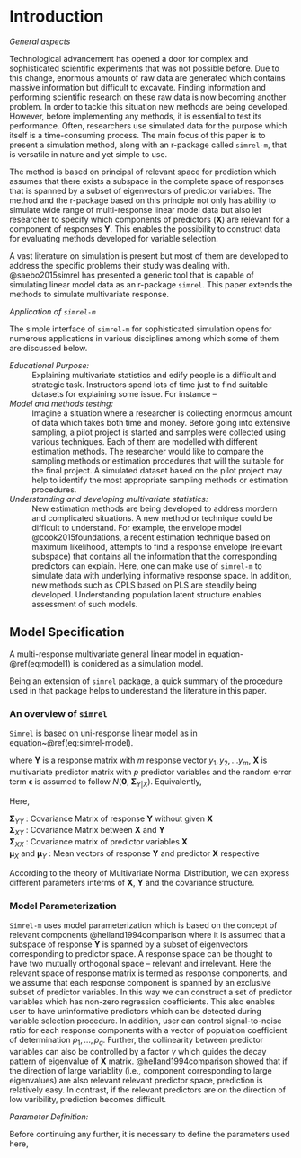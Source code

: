 # Introduction

_General aspects_

Technological advancement has opened a door for complex and sophisticated scientific experiments that was not possible before. Due to this change, enormous amounts of raw data are generated which contains massive information but difficult to excavate. Finding information and performing scientific research on these raw data is now becoming another problem. In order to tackle this situation new methods are being developed. However, before implementing any methods, it is essential to test its performance. Often, researchers use simulated data for the purpose which itself is a time-consuming process. The main focus of this paper is to present a simulation method, along with an r-package called `simrel-m`, that is versatile in nature and yet simple to use. 

The method is based on principal of relevant space for prediction which assumes that there exists a subspace in the complete space of responses that is spanned by a subset of eigenvectors of predictor variables. The method and the r-package based on this principle not only has ability to simulate wide range of multi-response linear model data but also let researcher to specify which components of predictors $(\mathbf{X})$ are relevant for a component of responses $\mathbf{Y}$. This enables the possibility to construct data for evaluating methods developed for variable selection. 

A vast literature on simulation is present but most of them are developed to address the specific problems their study was dealing with. @saebo2015simrel has presented a generic tool that is capable of simulating linear model data as an r-package `simrel`. This paper extends the methods to simulate multivariate response.

_Application of `simrel-m`_

The simple interface of `simrel-m` for sophisticated simulation opens for numerous applications in various disciplines among which some of them are discussed below.

_Educational Purpose:_
  : Explaining multivariate statistics and edify people is a difficult and strategic task. Instructors spend lots of time just to find suitable datasets for explaining some issue. For instance --  
  

_Model and methods testing:_
  : Imagine a situation where a researcher is collecting enormous amount of data which takes both time and money. Before going into extensive sampling, a pilot project is started and samples were collected using various techniques. Each of them are modelled with different estimation methods. The researcher would like to compare the sampling methods or estimation procedures that will the suitable for the final project. A simulated dataset based on the pilot project may help to identify the most appropriate sampling methods or estimation procedures.
  
  
_Understanding and developing multivariate statistics:_
  : New estimation methods are being developed to address mordern and complicated situations. A new method or technique could be difficult to understand. For example, the envelope model @cook2015foundations, a recent estimation technique based on maximum likelihood, attempts to find a response envelope (relevant subspace) that contains all the information that the corresponding predictors can explain. Here, one can make use of `simrel-m` to simulate data with underlying informative response space. In addition, new methods such as CPLS based on PLS are steadily being developed. Understanding population latent structure enables assessment of such models.
  
## Model Specification

A multi-response multivariate general linear model in equation-\@ref(eq:model1) is conidered as a simulation model.

Being an extension of `simrel` package, a quick summary of the procedure used in that package  helps to underestand the literature in this paper.

### An overview of `simrel`

`Simrel` is based on uni-response linear model as in equation~\@ref(eq:simrel-model).

\begin{equation}
(\#eq:simrel-model)
  \begin{bmatrix}
    y \\ \mathbf{X}
  \end{bmatrix} \sim
  \mathcal{N}\left(
    \begin{bmatrix}
      \mu_y \\ \boldsymbol{\mu_X}
    \end{bmatrix},
    \begin{bmatrix}
      \sigma_y^2               & \boldsymbol{\sigma_{Xy}}^t \\
      \boldsymbol{\sigma_{Xy}} & \boldsymbol{\Sigma_{XX}}
    \end{bmatrix}
  \right)
\end{equation}

\begin{equation}
  \mathbf{Y} = \boldsymbol{\mu}_Y + \boldsymbol{B}^t (\mathbf{X} - \boldsymbol{\mu}_X) + \boldsymbol{\epsilon}
  (\#eq:model1)
\end{equation}

where $\mathbf{Y}$ is a response matrix with $m$ response vector $y_1, y_2, \ldots y_m$, $\mathbf{X}$ is multivariate predictor matrix with $p$ predictor variables and the random error term $\boldsymbol{\epsilon}$ is assumed to follow $N(\boldsymbol{0},\; \boldsymbol{\Sigma}_{Y|X})$. Equivalently,

\begin{equation}
  \begin{bmatrix}\mathbf{Y}\\ \mathbf{X}\end{bmatrix} \sim N(\boldsymbol{\mu}, \boldsymbol{\Sigma})
  = N \left(
    \begin{bmatrix}
      \boldsymbol{\mu}_Y \\
      \boldsymbol{\mu}_X
    \end{bmatrix},
    \begin{bmatrix}
      \boldsymbol{\Sigma}_{YY} & \boldsymbol{\Sigma}_{XY}^t \\
      \boldsymbol{\Sigma}_{XY} & \boldsymbol{\Sigma}_{XX}
    \end{bmatrix}
  \right)
  (\#eq:model2)
\end{equation}

Here,

$\boldsymbol{\Sigma}_{YY}$ :                    Covariance Matrix of response $\mathbf{Y}$ without given $\mathbf{X}$            
$\boldsymbol{\Sigma}_{XY}$ :                    Covariance Matrix between $\mathbf{X}$ and $\mathbf{Y}$                      
$\boldsymbol{\Sigma}_{XX}$ :                    Covariance matrix of predictor variables $\mathbf{X}$                            
$\boldsymbol{\mu}_X$ and $\boldsymbol{\mu}_Y$ : Mean vectors of response $\mathbf{Y}$ and predictor $\mathbf{X}$ respective 
                                                                                                                                     
According to the theory of Multivariate Normal Distribution, we can express different parameters interms of $\mathbf{X}$, $\mathbf{Y}$ and the covariance structure.

### Model Parameterization

`Simrel-m` uses model parameterization which is based on the concept of relevant components @helland1994comparison where it is assumed that a subspace of response $\mathbf{Y}$ is spanned by a subset of eigenvectors corresponding to predictor space. A response space can be thought to have two mutually orthogonal space -- relevant and irrelevant. Here the relevant space of response matrix is termed as response components, and we assume that each response component is spanned by an exclusive subset of predictor variables. In this way we can construct a set of predictor variables which has non-zero regression coefficients. This also enables user to have uninformative predictors which can be detected during variable selection procedure. In addition, user can control signal-to-noise ratio for each response components with a vector of population coefficient of determination $\rho_1, \ldots, \rho_q$. Further, the collinearity between predictor variables can also be controlled by a factor $\gamma$ which guides the decay pattern of eigenvalue of $\mathbf{X}$ matrix. @helland1994comparison showed that if the direction of large variablity (i.e., component corresponding to large eigenvalues) are also relevant relevant predictor space, prediction is relatively easy. In contrast, if the relevant predictors are on the direction of low varibility, prediction becomes difficult.

_Parameter Definition:_

Before continuing any further, it is necessary to define the parameters used here,

<!-- \begin{table}[H] -->
<!--   \centering -->
<!--   \begin{tabularx}{\textwidth}{rcX} -->
<!--     $n$             & : & number of observations                                                                             \\ -->
<!--     $p$             & : & number of predictors                                                                               \\ -->
<!--     $q$             & : & numbers of relevant predictors for each response components                                        \\ -->
<!--     $l$             & : & number of response components                                                                      \\ -->
<!--     $m$             & : & number of response                                                                                 \\ -->
<!--     $\mathcal{P}$   & : & set of position index of relevant components for each response components                          \\ -->
<!--     $\gamma$        & : & degree of collinearity, factor that control the decrease of eigenvalue of $\mathbf{X}$                   \\ -->
<!--     $\mathcal{S}$   & : & set of index of response components for simulation orthogonal rotation to simulation $m$ responses \\ -->
<!--     $\mathcal{R}^2$ & : & population coefficient determination for each response components -->
<!--   \end{tabularx} -->
<!--   \caption{Parameters for simulation used in this study} -->
<!--   \label{tbl:parmDefn} -->
<!-- \end{table} -->

<!-- In the following section, some of these parameters are discussed in detail. The discussion has considered random $\mathbf{X}$ regression model with $m$ response as given in equation~\ref{eq:model1}. -->

<!-- \paragraph{Parameters Explanation and Notation Used} \hfill -->

<!-- Let $m$ responses are spanned completely by $l$ response components. These $l$ response components are combined with $m-l$ standard normal vectors by user defined criteria to get $m$ responses after successive orthogonal transformation. Out of $q$, let $q_j,\; j = 1, \ldots l$ be the number of predictors that is relevant for response $j$. Let $c_j$ be the number of eigenvectors/ components that completely span $j^\text{th}$ predictor space containing $q_j$ number of predictors. Further, the position of these components for $j^\text{th}$ response be in index set $\mathcal{P}_j$. Here it is also assumed that the eigenvalues corresponding to $\mathbf{X}$ declines successively such that $\lambda_i, i = 1, \ldots, p$ such that $\lambda_i \ge \lambda_k, i > k$ are the eigen values of $\mathbf{X}. The position index of eigenvalues corresponding to response $j$ is in the set $\mathcal{P}_j$. We assume that the index are ordered within each sets so that, $j^\text{th}$ index set contains $c_j$ number of components. The eigenvalues corresponding to these components in $\mathcal{P}_j$ set is $\lambda_{\mathcal{P}_{jk}}, k = 1, \ldots c_j$ such that $\lambda_{\mathcal{P}_{jk}}$ > \lambda_{\mathcal{P}_{jk'}}$ for $k > k'$. In \texttt{Simrel-M} package, we refer this position by \texttt{relpos} argument. In addition, we suppose that the relevant components are exclusive for each response. -->

<!-- \paragraph{An Example} \hfill -->

<!-- Suppose we have a situation like, -->

<!-- \begin{tabularx}{\textwidth}{rccl} -->
<!--   Number of response                            & $(m)$             & = & 5 \\ -->
<!--   Number of response components                 & $(l)$             & = & 3 \\ -->
<!--   Position of relevant component for response 1 & $(\mathcal{P}_1)$ & = & $\left\{ 1, 3 \right\}$ \\ -->
<!--   Position of relevant component for response 2 & $(\mathcal{P}_2)$ & = & $\left\{ 2, 4, 5 \right\}$ \\ -->
<!--   Position of relevant component for response 3 & $(\mathcal{P}_3)$ & = & $\left\{ 6 \right\}$ -->
<!-- \end{tabularx} -->

<!-- such that, $\lambda_1 > \lambda_3$ in $\mathcal{P}_1$ and $\lambda_2 > \lambda_4 > \lambda_5$ in set $\mathcal{P}_2$. Here, the component (eigenvector) 1 and 3 are relevant for response component 1, component 2, 4 and 5 are relevant for response component 2 and component 6 is relevant for response component 3. -->

<!-- In \texttt{Simrel-M}, we have assumed that the eigenvalues are decreasing -->
<!-- exponentially by factor $\gamma$ and the largest eigenvalue is 1, i.e. for -->
<!-- $\gamma > 0$, $\lambda_i = \text{e}^{-\gamma(i-1)}$ for $i = 1, 2, \ldots -->
<!-- p$\textbf{}. -->
<!-- %%% Local Variables: -->
<!-- %%% mode: latex -->
<!-- %%% TeX-master: "../Main" -->
<!-- %%% End: -->
